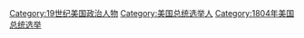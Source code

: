 [[Category:19世纪美国政治人物|Category:19世纪美国政治人物]]
[[Category:美国总统选举人|Category:美国总统选举人]]
[[Category:1804年美国总统选举|Category:1804年美国总统选举]]